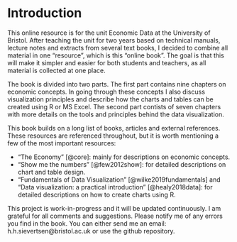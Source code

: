 # Introduction {-}

This online resource is for the unit Economic Data at the University of Bristol. After teaching the unit for two years based on technical manuals, lecture notes and extracts from several text books, I decided to combine all material in one "resource", which is this "online book".  The goal is that this will make it simpler and easier for both students and teachers, as all material is collected at one place. 

The book is divided into two parts. The first part contains nine chapters on economic concepts. In going through these concepts I also discuss visualization principles and describe how the charts and tables can be created using R or MS Excel. The second part contists of seven chapters with more details on the tools and principles behind the data visualization. 

This book builds on a long list of books, articles and external references. These resources are referenced throughout, but it is worth mentioning a few of the most important resources:

* "The Economy" [@core]: mainly for descriptions on economic concepts. 
* "Show me the numbers" [@few2012show]: for detailed descriptions on chart and table design.
* "Fundamentals of Data Visualization" [@wilke2019fundamentals] and "Data visualization: a practical introduction" [@healy2018data]: for detailed descriptions on how to create charts using R.

This project is work-in-progress and it will be updated continuously. I am grateful for all comments and suggestions. Please notify me of any errors you find in the book. You can either send me an email: h.h.sievertsen@bristol.ac.uk or use the github repository.

